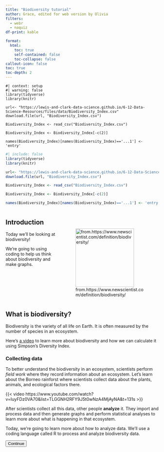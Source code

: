 ```yaml
---
title: "Biodiversity tutorial"
author: Grace, edited for web version by Olivia
filters: 
  - webr
  - naquiz
df-print: kable

format: 
  html: 
    toc: true
    self-contained: false
    toc-collapse: false
callout-icon: false
toc: true
toc-depth: 2
---
```


<script>

document.addEventListener("DOMContentLoaded", function() {
    let currentPartIndex = 0;
    const parts = document.querySelectorAll(".tutorial-part");
    const buttons = document.querySelectorAll("button[id^='continue-button']");
    const nextButton = document.getElementById("next-button");
    const headerHeight = document.querySelector("header") ? document.querySelector("header").offsetHeight : 0;
    const sidebarLinks = document.querySelectorAll("#quarto-margin-sidebar .sidebar a"); // Updated selector

    // Log the selected elements
    console.log('Tutorial parts:', parts);
    console.log('Continue buttons:', buttons);

    // Hide all tutorial parts except the first one
    parts.forEach(function(part, index) {
        if (index !== 0) {
            part.style.display = "none";
        }
    });

    // Function to scroll to the top of the element, accounting for a fixed header
    function scrollToElement(element) {
        const elementTop = element.getBoundingClientRect().top + window.scrollY;
        window.scrollTo({
            top: elementTop - headerHeight,
            behavior: "smooth"
        });
    }

    // Function to show a specific part
    function showPart(index) {
        if (index >= 0 && index < parts.length) {
            parts.forEach((part, idx) => {
                part.style.display = (idx === index) ? "block" : "none";
            });
            scrollToElement(parts[index]);
            currentPartIndex = index;
        }
    }
    
     // Function to show all parts up to a specific index
    function showPartsUpTo(index) {
        parts.forEach((part, idx) => {
            if (idx <= index) {
                part.style.display = "block";
            }
            if (idx > index){
            part.style.display = "none";
}
        });
        scrollToElement(parts[index]);
        currentPartIndex = index;
    }

    // Add click event listeners to each button
    buttons.forEach(function(button, index) {
        button.addEventListener("click", function() {
            if (currentPartIndex < parts.length - 1) {
                parts[currentPartIndex].style.display = "block";
                buttons[currentPartIndex].style.display = "none";
                currentPartIndex++;
                showPartsUpTo(currentPartIndex);
            } else {
                alert("End of tutorial");
            }
        });
    });

    // Listen for hash changes to navigate to the correct section
    window.addEventListener("hashchange", function() {
        const hash = window.location.hash;
        if (hash) {
            const targetPart = document.querySelector(hash);
            if (targetPart) {
                const targetIndex = Array.prototype.indexOf.call(parts, targetPart);
                showPartsUpTo(targetIndex);
                buttons.forEach((button, idx) => {
                  if (idx < targetIndex) {
                  button.style.display="none";}
                  if (idx >= targetIndex) {
                  button.style.display="block";
}
                  });
            }
        }
    });

    // Check the URL hash on page load
    const initialHash = window.location.hash;
    if (initialHash) {
        const initialTarget = document.querySelector(initialHash);
        if (initialTarget) {
          const intialIndex=Array.prototype.indexOf.call(parts, initialTarget);
            showPartsUpTo(initalIndex);
            buttons.forEach((button, idx) => {
                if (idx < initialIndex) {
                    button.style.display = "none";
                }
            });
        }
    }
    // Add click event listener to the new next button
    if (nextButton) {
        nextButton.addEventListener("click", function() {
            window.location.href = "https://www.example.com"; 
        });
    }
});

</script>


```webr-r
#| context: setup
#| warning: false
library(tidyverse)
library(knitr)

url<- "https://lewis-and-clark-data-science.github.io/6-12-Data-Science-Resources/files/data/Biodiversity_Index.csv"
download.file(url, "Biodiversity_Index.csv")

Biodiversity_Index <- read_csv("Biodiversity_Index.csv")

Biodiversity_Index <- Biodiversity_Index[-c(2)]

names(Biodiversity_Index)[names(Biodiversity_Index)=='...1'] <- 'entry'

```

```r
#| include: false
library(tidyverse)
library(knitr)

url<- "https://lewis-and-clark-data-science.github.io/6-12-Data-Science-Resources/files/data/Biodiversity_Index.csv"
download.file(url, "Biodiversity_Index.csv")

Biodiversity_Index <- read_csv("Biodiversity_Index.csv")

Biodiversity_Index <- Biodiversity_Index[-c(2)]

names(Biodiversity_Index)[names(Biodiversity_Index)=='...1'] <- 'entry'

```


::: columns
::: {.column width="35%"}
## Introduction

Today we'll be looking at biodiversity!

We're going to using coding to help us think about biodiversity and make graphs. 

:::
::: {.column width="65%"}

<br>
<br>


![from.https://www.newscientist.com/definition/biodiversity/](https://lewis-and-clark-data-science.github.io/6-12-Data-Science-Resources/files/figures/biodiversityimage.jpg){cap-location="margin" height=2in}
:::
:::

<div class="tutorial-part" style="display: block;">

## What is biodiversity? 

Biodiversity is the variety of all life on Earth. It is often measured by the number of species in an ecosystem. 

Here's [a video](https://www.youtube.com/watch?v=7DOuku8876I) to learn more about biodiversity and how we can calculate it using Simpson's Diversity Index.

### Collecting data

To better understand the biodiversity in an ecosystem, scientists perform *field work* where they record information about an ecosystem. Let's learn about the Borneo rainforst where scientists collect data about the plants, animals, and ecological factors there. 

{{< video https://www.youtube.com/watch?v=IuyFDz0VA70&list=TLGGNH2RFY9J5t0wNzA4MjAyNA&t=131s >}}

After scientists collect all this data, other people **analyze** it. They import and process data and then generate graphs and perform statistical analyses to learn more about what is happening in that ecosystem. 

Today, we're going to learn more about how to analyze data. We'll use a coding language called R to process and analyze biodiversity data. 

<button id="continue-button" class="btn btn-primary float-start me-2">Continue</button>
</div>

<div class="tutorial-part" style="display: none;">

## What is R and what can it do?

R is a programming language that helps us work with large amounts of data.

-   You can import data from various sources, clean and process it, perform statistical analyses and generate reports or visualizations

-   Today, we are going to create graphs from a big data set!

-   [Fun Fact:]{.underline} R is like a fancy calculator


### You can use R!

This tutorial lets you use R to work with data. Throughout the tutorial, there are gray boxes with a green "run code" button. These are called code chunks. You can type commands into these boxes and it will tell the computer to do things! Let's try it out.

**Press** the Green Play button on the top right of the code chunk.

(the code chunk is the grey rectangular box below)

```webr-r
4+3
```

**You Try:** Replace `4+3` with any math equation

**Press** Green Play Button when done

```webr-r
4+3
```

<button id="continue-button" class="btn btn-primary float-start me-2">Continue</button>
</div>

<div class="tutorial-part" style="display: none;">


## Data Set {#sec-dataset}

We are going to be using data from [BioTIME,](https://biotime.st-andrews.ac.uk){target="_blank"} which is a database with a focus on biodiversity. They include free open-access data in an effort to make data more accessible and usable by anyone. 

-   We are specifically looking at data on the Biodiversity of Terrestrial Plants and Invertebrates in the Temperate Coniferous Forest and in Tropical Forests.

We've pre-loaded a data set from the biotime data into this tutorial

-   `Biodiversity_Index` is the name of the Data set.

Lets look at it!

::: {.callout-note collapse="true"} 
## Click this to see our data!

::: panel-tabset
## Datatable

```r
#| echo: false
#| output: true
library(DT)
options(DT.options = list(
#  bPaginate = FALSE, 
  pageLength = 148, 
  lengthMenu=c(10,50,100,148)
))
datatable(Biodiversity_Index)
#kable(Biodiversity_Index)
```

## Code to create table (optional)

The `kable()` function opens a data set so you can look at it.

**Press** Green play button to run the code

```webr-r
#| df-print: kable
kable(Biodiversity_Index)
```
:::
:::

This is A LOT of data!! It can be hard to understand by just looking at it. But luckily we can use R/the computer to better understand the data. That's what we'll do in the next sections. 

First, though, let's see what we can observe just by looking at the data. 

**Stop and Think:**

::: panel-tabset
## Question

::: question
**How many columns does this table have? How many rows?**

::: choices
::: choice
148 columns and 11 rows
:::

::: choice
11 columns and 10 rows
:::

::: {.choice .correct-choice}
11 columns and 148 rows
:::

::: choice
52 columns and 14 rows
:::
:::
:::

## Hint

At the top you'll see the names of all the columns. Try scrolling all the way to the bottom of the data to see how many rows there are.
:::

<button id="continue-button" class="btn btn-primary float-start me-2">Continue</button>
</div>

<div class="tutorial-part" style="display: none;">

## Choosing our columns

How can we narrow down all the data and variables? Let's consider our goal, which is to graph biodiversity. 

We will focus on **biodiversity Index** and the **number of different species** to help us understand biodiversity in this data set.

::: {.border-left}

**Stop and Think:**

Discuss these questions with your neighbor:

-   How do biodiversity index and number of different species represent biodiversity in an area? 

-   What is the difference between biodiversity index and number of different species?

-   Why would we want to look at **both** biodiversity index and number of different species? 

:::

<button id="continue-button" class="btn btn-primary float-start me-2">Continue</button>
</div>

<div class="tutorial-part" style="display: none;">

#### Dataset format

-   The columns names are **variables** in the data. 
-   The rows show **individual data entries**. 

::: panel-tabset
## Question

::: question
**Which Columns in the dataset do you think represent biodiversity index and number of different species?**

::: choices
::: choice
`Taxa` and `total`
:::

::: choice
`Biome` and `total`
:::

::: choice
`entry` and `YEAR`
:::

::: {.choice .correct-choice}
`index` and `numspecies`
:::
:::
:::

## Hint

Go back to the `Biodiversity_Index` data set code chunk to look at the columns again! At the top you'll see the names of all the columns. Each column is separated by a vertical line \| .
:::

<button id="continue-button" class="btn btn-primary float-start me-2">Continue</button>
</div>

<div class="tutorial-part" style="display: none;">

### Narrowing down the data

We've determined that we want to work with the `index` and `numspecies` columns. 

-   The `index` column represents the biodiversity index per year.

-   The `numspecies` column represents the different number of species observed per year.


### Choosing the biome and taxa

Now let's look closer at each biome and taxa in the data set. In order to make a better graph, we want to narrow down the data we're looking at. We'll need to choose a biome and taxa to focus on. 

::: {.border-left}

**Stop and Think**

*How many different biomes does the data set have?*

-   (Go back and look at the `Biodiversity_Index` data set to try to find the answer)

-   notice this is HARD to find by just looking at the data set, especially if the data set is huge.

:::

<button id="continue-button" class="btn btn-primary float-start me-2">Continue</button>
</div>

<div class="tutorial-part" style="display: none;">


Let's use R to solve this question instead! The `unique()` function lists unique values within a column, so it shows us all the **distinct** values in a column.

::: panel-tabset
## Code editor

**Press** Green play button to run the code

```webr-r
unique(Biodiversity_Index$Biome)
```

## Answer

There are two Biomes in this Data Set; `Temperate Coniferous Forest` and `Tropical Forest`.
:::

<button id="continue-button" class="btn btn-primary float-start me-2">Continue</button>
</div>

<div class="tutorial-part" style="display: none;">

### Unique Taxa

**How many different taxa does the data set have?**

-   Now you know what code to use to find unique values within a column. See if you can reuse the code to find the unique values for the `Taxa` column.


::: panel-tabset
## Code editor

**Edit** this code to find the unique values for the `Taxa` column. Replace the red line ______ with the column name we're looking at. 

**Press** Green play button to run the code chunk once you edit the code.

```webr-r
unique(Biodiversity_Index$"________")
```

## Hint

The code should look like `unique(Biodiversity_Index$"Taxa")`

## Answer

There are two different taxa in this data set: `Terrestrial Plants` and `Terrestrial Invertebrates`.
:::

Now let's combine all the columns we just looked at: the `index`,`total`,`Biome`, and `Taxa` columns. Let's also add the `YEAR` column, since it's the independent variable we will be using in our graphs. Below, we'll look at just the columns we want to graph:

**Press** Green play button to run the code chunk

```webr-r
print(Biodiversity_Index[,c("YEAR","index","numspecies","Biome","Taxa")], n=148)
```

Now that you have extracted the columns you need, let's graph! 

<button id="continue-button" class="btn btn-primary float-start me-2">Continue</button>
</div>

<div class="tutorial-part" style="display: none;">

## Creating a Graph

We have A LOT of data. It would be really hard to graph by hand. Luckily, we can use the computer (R) to graph it.

Our goal is to create a graph that tracks the biodiversity of a specific location over time. We have two methods of measuring biodiversity: the **number of species** and the **biodiversity index**. We will also narrow down our data by choosing a specific **biome** and **taxa**. 

::: {.border-left}

**Stop and Think**

*Before you make the graph, make a prediction about what it will look like:*

-   How do you think biodiversity is changing over time? 

    -   Will there be **more** or **less** biodiversity now compared to 50 years ago? 

-   Will biodiversity look different in different biomes and taxas? How? 
:::

Go through the following steps to create your graph. 

### Step 1: Choosing a Biome and Taxa

First, choose a biome and taxa. 

Here are your options again: 

::: columns
::: {.column width="50%"}

**Biomes**

-   Temperate Coniferous Forest

-   Tropical Forest

:::


::: {.column width="50%"}

**Taxa**

-   Terrestrial Plants

-   Terrestrial Invertebrates

:::
:::

Now, you'll need to tell the computer what you chose. In the code chunk below: 

**Type** in the name of your Biome and Taxa. Replace the red line ______ and don't delete the quotes `""`. Make sure you spell everything correct and use the exact capitalization in the dataset! 

Then **press** "run code".

::: panel-tabset

## Code editor 

```webr-r
myBiome = "____________"

myTaxa = "____________"

```

## Example
```webr-r
myBiome = "Temperate Coniferous Forest"

myTaxa = "Terrestrial Plants"

```

## Check your work

Run this code. If it outputs the Biome and Taxa you chose spelled and capitalized EXACTLY as they are spelled in the data, then you can continue!

```webr-r
myBiome
myTaxa
```

:::

<button id="continue-button" class="btn btn-primary float-start me-2">Continue</button>
</div>

<div class="tutorial-part" style="display: none;">

### Step 2: Choosing Your X and Y variabless

In the previous step, you narrowed down **what specific** data you want to look at. 

Now, you'll need to choose what **variables** you want to plot on the graph. Recall our goal is to plot the **biodiversity index OR number of species** over **time**.

**Stop and Think** 

::: panel-tabset

## Question

::: question

*What is the X variable? What is the Y variable?*

::: choices
::: {.choice .correct-choice}
**X variable:** time; **Y variable:** biodiversity index/number of species
:::
::: choice
**X variable:** biodiversity index/number of species; **Y variable:** time
:::
:::
:::

## Hint

Remember: 

   -   The **x variable** is the independent variable. It is NOT affected by the other variable. It's like the "cause" variable.
   
   -   The **y variable** is the dependent variable. It IS affected by the other variable. It's like the "effect" variable.
   
## Reasoning

The x variable is **time** because it is independent - it will change and progress no matter what! 

The y variable is **biodiversity index or number of species** (whichever you choose) because it is dependent on time. As time moves forward, the biodiversity index will also change. 

:::

<button id="continue-button" class="btn btn-primary float-start me-2">Continue</button>
</div>

<div class="tutorial-part" style="display: none;">

#### You Choose your Variable

Now, you get to input which y variable you want to graph - either **biodiversity index** or **number of species**.

-   Recall the column names for each of these variables: `index` and `numspecies`. 

-   **Type** in the name of your y variable below. Replace the red line _____ with its name. Be sure to spell it exactly as it is spelled in the data! 

-   Then **press** "run code".

::: panel-tabset
## Code editor

```webr-r
yvar="___________"
```

## Example

```webr-r
yvar="numspecies"
```
:::

Everyone's x variable will be **year** so you don't need to change that. 

<button id="continue-button" class="btn btn-primary float-start me-2">Continue</button>
</div>

<div class="tutorial-part" style="display: none;">

### Step 3: Choosing the type of graph

In this tutorial, we're going to make a **bar graph**. A bar graph allows us to see how biodiversity changes over time in a simple format. Bar Graphs are used to display and compare the values of different categories and color can help distinguish the different categories.

If you want to try making a different kind of graph, refer to the [**Challenge coding** section](#sec-codechallenge). 

<button id="continue-button" class="btn btn-primary float-start me-2">Continue</button>
</div>

<div class="tutorial-part" style="display: none;">


### Step 4: Assigning Color to Bar Graph

You can now choose a custom color for your bar graph. Here are some color options:

-   `"darkseagreen"`

-   `"salmon3"`

-   `"seagreen"`

-   `"brown"`

-   `"blue"`

-   `"yellow"`

-   `"purple"`

Now, type the color name in place of the red line ______. Be sure to keep it inside the quotes `""`.Then click "run code".


::: panel-tabset
## Code editor

```webr-r
graphColor = "_______"

```

## Example

```webr-r
graphColor = "salmon3"

```
:::

<button id="continue-button" class="btn btn-primary float-start me-2">Continue</button>
</div>

<div class="tutorial-part" style="display: none;">

### Step 5: Adding a Title and Axis Labels

Now, you can add a title and axis labels to your graph.

-   A good graph should always have at least a Title and Axis labels (X-Axis, Y-axis)

In the code chunk below, add a Title, Subtitle, x-axis label, and y-axis label. Then click "run code". 

Be sure to keep quotations `""` around name. Example : `xLabel="year"`

::: panel-tabset
## Code editor

```webr-r
titleName = "________"

subtitleName = "________"

xLabel = "_______"

yLabel = "_______"
```

## Example

```webr-r
titleName = "Number of Terrestrial Invertebrate Species"

subtitleName = "In Temperate Coniferous Forest "

xLabel= "Year"

yLabel = "Number of Species"
```
:::

<button id="continue-button" class="btn btn-primary float-start me-2">Continue</button>
</div>

<div class="tutorial-part" style="display: none;">

### Step 6: Create the graph!

Now, you can create your graph! Click "run" on the code chunk below

::: panel-tabset

## Code editor 

```webr-r
#| read-only: true
Biodiversity_Index|>
  filter(Biome==myBiome, Taxa==myTaxa) |>
  ggplot(aes_string(x="YEAR", y= yvar )) + 
  geom_col(fill=graphColor, color="grey37") + 
  labs(title = titleName, 
       subtitle = subtitleName, 
       x= xLabel, y= yLabel) +
  theme_linedraw()+theme(plot.title = element_text( hjust= .5, face = "bold"), plot.subtitle = element_text(hjust = .5))
```

## Troubleshooting: error message

Did you get an error message in red?

-   If the graph also displayed and looks right, don't worry about the error message!

-   If the graph is not displaying, go back and make sure you ran all the code chunks previously where you defined the variables and labels.

    -   Did you put everything in quotes when you defined the variables and labels?

-   You don't need to edit this code at all, just the code where you define variables and labels

-   If it still isn't working or if you accidentally deleted something, you can refresh the page to restart.

:::

::: {.border-left}

**Stop and think**

Talk with your group about the graphs!

-   What patterns do you notice?
    
    -   Do you see any outliers? 
    
    -   How is the data changing over time? 

-   What do you wonder? 

-   Does this data give you all the information you want? What is the data *missing*? 
        
-   What else would you like to know? 
:::

<button id="continue-button" class="btn btn-primary float-start me-2">Continue</button>
</div>

<div class="tutorial-part" style="display: none;">

## Congratulations!

**You have created a data visualization from a big data set!**

::: {.border-left}

**Stop and Think**:

1.  *What were some challenges?*

2.  *What have you learned about Data Science?*

3.  *What other kind of data would you like to look at in the future?*

4.  *What kind of graphs do you want to make or see more of?*

:::

If you want to learn more about the code we used to create the graph, you can click "continue" to go to the Code Challenge. This is OPTIONAL. Otherwise you are all done! Great work!!

![From.giphy.com](https://i.giphy.com/media/v1.Y2lkPTc5MGI3NjExaWhhZnlpMjFmanJ2NG5hajBjbWxyYzVtdmkzMDJqcGN5bjg0b2xmYiZlcD12MV9pbnRlcm5hbF9naWZfYnlfaWQmY3Q9Zw/ely3apij36BJhoZ234/giphy-downsized-large.gif)



<button id="continue-button" class="btn btn-primary float-start me-2">Continue</button>
</div>

<div class="tutorial-part" style="display: none;">

## Code challenge {#sec-codechallenge}

In this code challenge, we'll have you directly edit the entire code chunk used to create your graph. Previously, you inputted your variables and we then put them into the graph code. So this time, you get to put your variables directly into the graph code and learn about what each command does! 

Here's the code we used to create your graph. We'll go over it in detail below.

```webr-r
#| read-only:true
Biodiversity_Index|>
  filter(Biome=="Insert Biome Name Here", Taxa=="Insert Taxa Name Here") |>
  ggplot(aes(x= YEAR, y= "numspecies or index" )) + 
  geom_col(fill= "Insert Color Name Here", color="grey37") + 
  labs(title = "Insert Title Name", 
       subtitle = "Insert Subtititle", 
       x= "Year", y= "Number of species or Biodiversity index") +
  theme_linedraw()+theme(plot.title = element_text( hjust= .5, face = "bold"), plot.subtitle = element_text(hjust = .5))
```

### Step 1: Selecting a data set to graph

Lets look at line 1 : `Biodiversity_Index |>`

-   This line is telling the computer which data set we want to create a graph from

-   You do not need to make any changes to this line.

<button id="continue-button" class="btn btn-primary float-start me-2">Continue</button>
</div>

<div class="tutorial-part" style="display: none;">

### Step 2: Identifying which `Biome` and which `Taxa`

Looking at Line 2 : `filter(Biome=="Insert Biome Name Here", Taxa=="Insert Taxa Name Here")`

-   This is line is telling R which specific rows you want displayed in your graph based on the categories you tell it.

-   The `filter()` function picks rows you want to keep based on the instructions you give it

-   Since there are multiple biomes and taxa within the data set we need to specify which ones we want to graph

**You Try:**

Based on your assigned graph insert the corresponding `Biome` and `Taxa` in the code chunk below.

Be sure you spell the Biome and Taxa exactly as it is spelled in the dataset with proper capitalizations. Here are the options:

-   Biome:
    -   "Temperate Coniferous Forest"
    -   "Tropical Forest"
-   Taxa:
    -   "Terrestrial Invertebrates"
    -   "Terrestrial Plants"

::: panel-tabset
## Code editor

DO NOT **Press** play!

```webr-r
filter(Biome=="Insert Biome Name Here", Taxa=="Insert Taxa Name Here") 
```

Make sure to keep your answers in the quotations`""`!

## Example

```webr-r
filter(Biome=="Savannah Desert", Taxa=="Mammals") 
```
:::

<button id="continue-button" class="btn btn-primary float-start me-2">Continue</button>
</div>

<div class="tutorial-part" style="display: none;">

### Step 3: Choose your X and Y variables

Looking at Line 3: `ggplot(aes(x= YEAR, y="numspecies or index"))`

-   The `ggplot()` function is used to create a wide variety of data visualizations, including scatter plots,bar graphs, line graphs, and many others.

-   Within the `ggplot()` function we use the `aes()` function to assign the features of the graphs ( X and Y Values)

-   The X value (`x=YEAR`) will be the same for all eight graphs, so **DO NOT** change that part

**You Try:**

-   Based on your assigned graph insert the corresponding `y` value in the code chunk below

-   This should be either `numspecies` if your graph is looking at the number of species or `index` if your graph is looking at Biodiversity Index

    **NOTE:** In this part it important to NOT include quotations `""`. Example: `y=numspecies` or `y=index`

::: panel-tabset
## Code editor

DO NOT **Press** Green play button

```webr-r
ggplot(aes(x= YEAR, y=numspecies or index))
```

## Example

```webr-r
ggplot(aes(x= YEAR, y=numspecies))

```
:::

<button id="continue-button" class="btn btn-primary float-start me-2">Continue</button>
</div>

<div class="tutorial-part" style="display: none;">

### Step 4: Choosing the type of graph

Looking at line 5, this is where we choose the type of graph we want to use. Currently it says `geom_col(________)` with some random words in the parenthesis that you can ignore for now. 

You can change the part where it says `col` to adjust the type of plot. For example, you can create a scatter plot by replacing `col` with `point`. Here's how that would look: 

::: panel-tabset
## Scatterplot

```webr-r
geom_point(color= "Insert Color Name Here")

```

## Bar plot

```webr-r
geom_col(fill= "Insert Color Name Here", color="grey37")

```
:::

<button id="continue-button" class="btn btn-primary float-start me-2">Continue</button>
</div>

<div class="tutorial-part" style="display: none;">


### Step 5: Assigning corresponding color to the bars

Looking at line 5: `geom_col(fill= "Insert Color Name Here", color="grey37")`

-   The `geom_col` function is used to tell R that we want to graph a Bar graph

-   Bar Graphs are used to display and compare the values of different categories and color can help distinguish the different categories.

-   Within the `geom_col()` function we can specify the color of the bars using the code `fill="Name of Color"`

-   Ignore `color="grey37"` that is specifying the color for the border of the bars. **DO NOT** change that.

You can now choose a custom color for your bar graph. Here are some color options:

-   `"darkseagreen"`

-   `"salmon3"`

-   `"seagreen"`

-   `"brown"`

-   `"blue"`

-   `"yellow"`

-   `"purple"`

**Your Turn:**

Once you've identified which color you need to use, insert the color where it says `"Insert Color Name Here"`.

**NOTE:** It is important to keep the quotations `""`

::: panel-tabset
## Code editor

```webr-r
geom_col(fill= "Insert Color Name Here", color="grey37")

```

## Example

```webr-r
geom_col(fill= "salmon3", color="grey37")

```
:::

<button id="continue-button" class="btn btn-primary float-start me-2">Continue</button>
</div>

<div class="tutorial-part" style="display: none;">

### Step 6: Labels

Looking at lines 5,6,and 7 : `labs(title = "Insert Title Name", subtitle = "Insert Subtititle", x= "Year", y= "Number of species or Biodiversity index")`

-   The `labs()` function is used to specify labels on the graph (Title, Subtitle, Axis labels, Captions, and more)

-   A good graph should always have at least a Title and Axis labels (X-Axis, Y-axis)

**Your Turn:**

1.  Insert the Title of your graph where it says `"Insert Title Name"`

2.  Insert the subtitle of your graph where it says `"Insert Subtitle"`

3.  Keep the X-axis labeled `"Year"` DO NOT Change this code.

4.  Pick `"Number of species"` or `"Biodiversity index"` as your Y-Axis label based on your corresponding graph.

    **NOTE**: keep quotations `""` around name. Example : `x="year"`

::: panel-tabset
## Code editor

DO NOT **Press** Green Play button

```webr-r
labs(title = "Insert Title Name", subtitle = "Insert Subtititle", x= "Year", y= "Number of species or Biodiversity index")
```

## Example

```webr-r
labs(title = "Number of Terrestrial Invertebrate Species", 
       subtitle = "In Temperate Coniferous Forest ",
       x= "Year", y= "Number of Species")
```
:::

<button id="continue-button" class="btn btn-primary float-start me-2">Continue</button>
</div>

<div class="tutorial-part" style="display: none;">

### Step 7: Putting all the lines together!

Now that you have edited all the necessary code lines, let's put them together to create our graphs

**Your Turn:**

-   Look back at your work in steps 1-5. Edit the following code based on your work in those steps.

```webr-r
Biodiversity_Index|>
  filter(Biome=="Insert Biome Name Here", Taxa=="Insert Taxa Name Here") |>
  ggplot(aes(x= YEAR, y= "numspecies or index" )) + 
  geom_col(fill= "Insert Color Name Here", color="grey37") + 
  labs(title = "Insert Title Name", 
       subtitle = "Insert Subtititle", 
       x= "Year", y= "Number of species or Biodiversity index") +
  theme_linedraw()+theme(plot.title = element_text( hjust= .5, face = "bold"), plot.subtitle = element_text(hjust = .5))
```


If you're having trouble with the code, click below to see the answers and edit your code accordingly. 


::: {.callout-note collapse="true"}
## Click this to see the answers

::: panel-tabset
## Number of Species Temperate Plants

```webr-r
Biodiversity_Index|>
  filter(Biome=="Temperate Coniferous Forest", Taxa=="Terrestrial Plants")|>
ggplot(aes(x=YEAR,y= numspecies)) + geom_col(fill= "darkseagreen", color= "grey37")+
  labs(title = "Number of Terrestrial Plant Species", 
       subtitle = "In Temperate Coniferous Forest", 
       x= "Year", y= "Number of species") + theme_linedraw() + 
  theme(plot.title = element_text( hjust= .5, face = "bold"), plot.subtitle = element_text(hjust = .5)) 
```

## Number of Species Temperate Invertebrates

```webr-r
Biodiversity_Index|>
  filter(Biome=="Temperate Coniferous Forest", Taxa=="Terrestrial Invertebrates")|>
  ggplot(aes(x=YEAR, y= numspecies)) +geom_col(fill= "salmon3", color= "grey37") +
  labs(title = "Number of Terrestrial Invertebrate Species", 
       subtitle = "In Temperate Coniferous Forest ",
       x= "Year", y= "Number of Species") +theme_linedraw() +
  theme(plot.title = element_text( hjust= .5, face = "bold"), plot.subtitle = element_text(hjust = .5)) 
```

## Diversity Index Temperate Plants

```webr-r
Biodiversity_Index|>
  filter(Biome=="Temperate Coniferous Forest", Taxa== "Terrestrial Plants")|>
  ggplot(aes(x= YEAR, y= index)) + geom_col(fill= "darkseagreen", color="grey37") + 
  labs(title = "Biodiversity Index of Terrestrial Plants", 
       subtitle = "In Temperate Coniferous Forest",
       x= "Year", y= "Biodiversity Index") +
  theme_linedraw()+
  theme(plot.title = element_text( hjust= .5, face = "bold"), plot.subtitle = element_text(hjust = .5)) 
```

## Diversity Index Temperate Invertebrates

```webr-r

Biodiversity_Index|>
  filter(Biome=="Temperate Coniferous Forest", Taxa=="Terrestrial Invertebrates")|>
  ggplot(aes(x=YEAR, y= index)) +geom_col(fill= "salmon3", color= "grey37") +
  labs(title = "Biodiversity Index of Terrestrial Invertebrates", 
       subtitle = "In Temperate Coniferous Forest", 
       x= "Year", y= "Biodiversity Index") + theme_linedraw() +
  theme(plot.title = element_text( hjust= .5, face = "bold"), plot.subtitle = element_text(hjust = .5))
```

## Number of Species Tropical Plants

```webr-r
Biodiversity_Index|>
  filter(Biome=="Tropical Forest", Taxa=="Terrestrial Plants")|>
  ggplot(aes(x=YEAR,y= numspecies)) +geom_col(fill= "seagreen", color= "grey37")+
  labs(title = "Number of Terrestrial Plant Species",
       subtitle = "In Tropical Forest", 
       x= "Year", y= "Number of species") + theme_linedraw() + 
  theme(plot.title = element_text( hjust= .5, face = "bold"), plot.subtitle = element_text(hjust = .5))
```

## Number of Species Tropical Invertebrates

```webr-r
Biodiversity_Index|>
  filter(Biome=="Tropical Forest", Taxa=="Terrestrial Invertebrates")|>
  ggplot(aes(x=YEAR,y= numspecies)) +geom_col(fill= "brown", color= "grey37")+
  labs(title = "Number of Terrestrial Invertebrate Species",
       subtitle = "In Tropical Forest", 
       x= "Year", y= "Number of species") + theme_linedraw() + 
  theme(plot.title = element_text( hjust= .5, face = "bold"), plot.subtitle = element_text(hjust = .5)) 
```

## Diversity Index Tropical Plants

```webr-r
Biodiversity_Index|>
  filter(Biome=="Tropical Forest", Taxa== "Terrestrial Plants")|>
  ggplot(aes(x= YEAR, y= index)) + geom_col(fill= "seagreen", color="grey37") + 
  labs(title = "Biodiversity Index of Terrestrial Plants", 
       subtitle = "In Tropical Forest", 
       x= "Year", y= "Biodiversity Index" ) +
  theme_linedraw()+
  theme(plot.title = element_text( hjust= .5, face = "bold"), plot.subtitle = element_text(hjust = .5))
```

## Diversity Index Tropical Invertebrates

```webr-r

Biodiversity_Index|>
  filter(Biome=="Tropical Forest", Taxa=="Terrestrial Invertebrates")|>
  ggplot(aes(x= YEAR, y= index)) + geom_col(fill= "brown", color="grey37") + 
  labs(title = "Biodiversity Index of Terrestrial Invertebrates", 
       subtitle = "In Tropical Forest", 
       x= "Year", y= "Biodiversity Index" ) +
  theme_linedraw()+
  theme(plot.title = element_text( hjust= .5, face = "bold"), plot.subtitle = element_text(hjust = .5))
```
:::
:::

<button id="continue-button" class="btn btn-primary float-start me-2">The End</button>
</div>

<div class="tutorial-part" style="display: none;">

## Congratulations!

**You have created a data visualization from a big data set!**

Nice work!

![from giphy.com](https://i.giphy.com/media/v1.Y2lkPTc5MGI3NjExeXJ5b3RzY2RwbjV4N3prcHZldjZkMGVlc2NodGZuMXU5cHZnMHF4ZyZlcD12MV9pbnRlcm5hbF9naWZfYnlfaWQmY3Q9Zw/3o6fJ1BM7R2EBRDnxK/giphy.gif)
</div>
